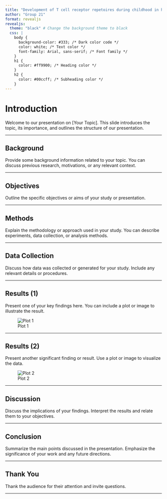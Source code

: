 ```yaml
---
title: "Development of T cell receptor repetoires during childhood in health and disease"
author: "Group 21"
format: revealjs
revealjs:
  theme: "black" # Change the background theme to black
  css: |
    body {
      background-color: #333; /* Dark color code */
      color: white; /* Text color */
      font-family: Arial, sans-serif; /* Font family */
    }
    h1 {
      color: #ff9900; /* Heading color */
    }
    h2 {
      color: #00ccff; /* Subheading color */
    }
---
```


# Introduction

Welcome to our presentation on [Your Topic]. This slide introduces the topic, its importance, and outlines the structure of our presentation.

---

## Background

Provide some background information related to your topic. You can discuss previous research, motivations, or any relevant context.

---

## Objectives

Outline the specific objectives or aims of your study or presentation.

---

## Methods

Explain the methodology or approach used in your study. You can describe experiments, data collection, or analysis methods.

---

## Data Collection

Discuss how data was collected or generated for your study. Include any relevant details or procedures.

---

## Results (1)

Present one of your key findings here. You can include a plot or image to illustrate the result.

![Plot 1](path/to/your/plot1.png)

---

## Results (2)

Present another significant finding or result. Use a plot or image to visualize the data.

![Plot 2](path/to/your/plot2.png)

---

## Discussion

Discuss the implications of your findings. Interpret the results and relate them to your objectives.

---

## Conclusion

Summarize the main points discussed in the presentation. Emphasize the significance of your work and any future directions.

---

## Thank You

Thank the audience for their attention and invite questions.

---

